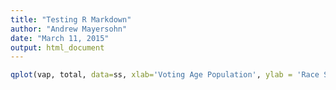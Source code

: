 ```yaml
---
title: "Testing R Markdown"
author: "Andrew Mayersohn"
date: "March 11, 2015"
output: html_document
---
```


```r
qplot(vap, total, data=ss, xlab='Voting Age Population', ylab = 'Race Spending') + geom_smooth()
```